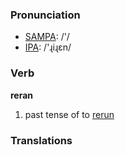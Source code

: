 === Pronunciation ===
*[[w:SAMPA|SAMPA]]: /'/
*[[w:IPA|IPA]]: /'ɻiɻεn/

=== Verb ===

'''reran'''

# past tense of to [[rerun]]

=== Translations ===